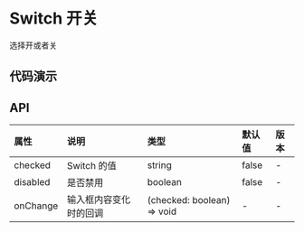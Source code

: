 

# Switch 开关

选择开或者关

## 代码演示

<CodeWrapper>
    <CodeBox title="基础" desc={descNormal} code={codeNormal}>
        <DemoNormal />
    </CodeBox>
</CodeWrapper>

## API

<div className="api">

| 属性     | 说明                   | 类型                       | 默认值 | 版本 |
| :------- | :--------------------- | :------------------------- | :----- | :--- |
| checked  | Switch 的值            | string                     | false      | -    |
| disabled | 是否禁用               | boolean                    | false  | -    |
| onChange | 输入框内容变化时的回调 | (checked: boolean) => void | -      | -    |

</div>

